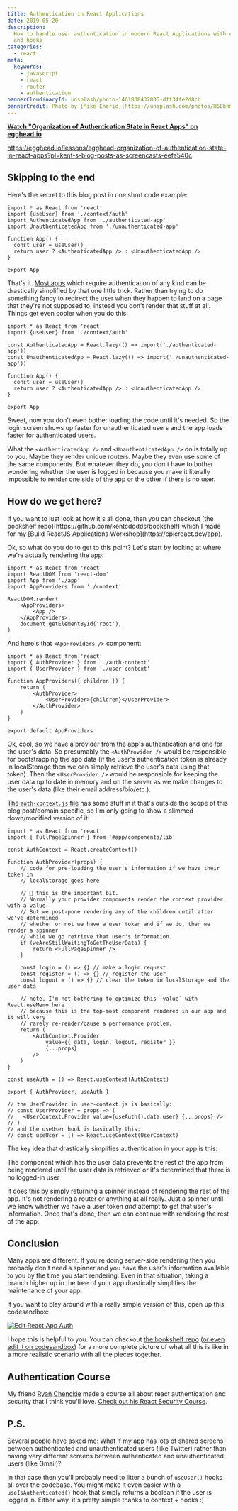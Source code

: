 ```yaml
---
title: Authentication in React Applications
date: 2019-05-20
description:
  How to handle user authentication in modern React Applications with context
  and hooks
categories:
  - react
meta:
  keywords:
    - javascript
    - react
    - router
    - authentication
bannerCloudinaryId: unsplash/photo-1461838432805-dff34fe2d8cb
bannerCredit: Photo by [Mike Enerio](https://unsplash.com/photos/H58bnmnedTc)
---
```


**[Watch "Organization of Authentication State in React Apps" on egghead.io](https://egghead.io/lessons/egghead-organization-of-authentication-state-in-react-apps?pl=kent-s-blog-posts-as-screencasts-eefa540c)**

https://egghead.io/lessons/egghead-organization-of-authentication-state-in-react-apps?pl=kent-s-blog-posts-as-screencasts-eefa540c

## Skipping to the end

Here's the secret to this blog post in one short code example:

```tsx
import * as React from 'react'
import {useUser} from './context/auth'
import AuthenticatedApp from './authenticated-app'
import UnauthenticatedApp from './unauthenticated-app'

function App() {
  const user = useUser()
  return user ? <AuthenticatedApp /> : <UnauthenticatedApp />
}

export App
```

That's it.
[Most apps](https://twitter.com/kentcdodds/status/1131184429169168387) which
require authentication of any kind can be drastically simplified by that one
little trick. Rather than trying to do something fancy to redirect the user when
they happen to land on a page that they're not supposed to, instead you don't
render that stuff at all. Things get even cooler when you do this:

```tsx
import * as React from 'react'
import {useUser} from './context/auth'

const AuthenticatedApp = React.lazy(() => import('./authenticated-app'))
const UnauthenticatedApp = React.lazy(() => import('./unauthenticated-app'))

function App() {
  const user = useUser()
  return user ? <AuthenticatedApp /> : <UnauthenticatedApp />
}

export App
```

Sweet, now you don't even bother loading the code until it's needed. So the
login screen shows up faster for unauthenticated users and the app loads faster
for authenticated users.

What the `<AuthenticatedApp />` and `<UnauthenticatedApp />` do is totally up to
you. Maybe they render unique routers. Maybe they even use some of the same
components. But whatever they do, you don't have to bother wondering whether the
user is logged in because you make it literally impossible to render one side of
the app or the other if there is no user.

## How do we get here?

<callout-info class="aside">
	If you want to just look at how it's all done, then you can checkout [the
	bookshelf repo](https://github.com/kentcdodds/bookshelf) which I made for my
	[Build ReactJS Applications Workshop](https://epicreact.dev/app).
</callout-info>

Ok, so what do you do to get to this point? Let's start by looking at where
we're actually rendering the app:

```tsx
import * as React from 'react'
import ReactDOM from 'react-dom'
import App from './app'
import AppProviders from './context'

ReactDOM.render(
	<AppProviders>
		<App />
	</AppProviders>,
	document.getElementById('root'),
)
```

And here's that `<AppProviders />` component:

```tsx
import * as React from 'react'
import { AuthProvider } from './auth-context'
import { UserProvider } from './user-context'

function AppProviders({ children }) {
	return (
		<AuthProvider>
			<UserProvider>{children}</UserProvider>
		</AuthProvider>
	)
}

export default AppProviders
```

Ok, cool, so we have a provider from the app's authentication and one for the
user's data. So presumably the `<AuthProvider />` would be responsible for
bootstrapping the app data (if the user's authentication token is already in
localStorage then we can simply retrieve the user's data using that token). Then
the `<UserProvider />` would be responsible for keeping the user data up to date
in memory and on the server as we make changes to the user's data (like their
email address/bio/etc.).

[The `auth-context.js` file](https://github.com/kentcdodds/bookshelf/blob/69bde2c117660bd988ffbc60f387165d2f852c62/src/context/auth-context.js)
has some stuff in it that's outside the scope of this blog post/domain specific,
so I'm only going to show a slimmed down/modified version of it:

```tsx
import * as React from 'react'
import { FullPageSpinner } from '#app/components/lib'

const AuthContext = React.createContext()

function AuthProvider(props) {
	// code for pre-loading the user's information if we have their token in
	// localStorage goes here

	// 🚨 this is the important bit.
	// Normally your provider components render the context provider with a value.
	// But we post-pone rendering any of the children until after we've determined
	// whether or not we have a user token and if we do, then we render a spinner
	// while we go retrieve that user's information.
	if (weAreStillWaitingToGetTheUserData) {
		return <FullPageSpinner />
	}

	const login = () => {} // make a login request
	const register = () => {} // register the user
	const logout = () => {} // clear the token in localStorage and the user data

	// note, I'm not bothering to optimize this `value` with React.useMemo here
	// because this is the top-most component rendered in our app and it will very
	// rarely re-render/cause a performance problem.
	return (
		<AuthContext.Provider
			value={{ data, login, logout, register }}
			{...props}
		/>
	)
}

const useAuth = () => React.useContext(AuthContext)

export { AuthProvider, useAuth }

// the UserProvider in user-context.js is basically:
// const UserProvider = props => (
//   <UserContext.Provider value={useAuth().data.user} {...props} />
// )
// and the useUser hook is basically this:
// const useUser = () => React.useContext(UserContext)
```

The key idea that drastically simplifies authentication in your app is this:

<callout-info>
	The component which has the user data prevents the rest of the app from being
	rendered until the user data is retrieved or it's determined that there is no
	logged-in user
</callout-info>

It does this by simply returning a spinner instead of rendering the rest of the
app. It's not rendering a router or anything at all really. Just a spinner until
we know whether we have a user token _and_ attempt to get that user's
information. Once that's done, then we can continue with rendering the rest of
the app.

## Conclusion

Many apps are different. If you're doing server-side rendering then you probably
don't need a spinner and you have the user's information available to you by the
time you start rendering. Even in that situation, taking a branch higher up in
the tree of your app drastically simplifies the maintenance of your app.

If you want to play around with a really simple version of this, open up this
codesandbox:

[![Edit React App Auth](https://codesandbox.io/static/img/play-codesandbox.svg)](https://codesandbox.io/s/react-app-auth-bc99t?fontsize=14&hidenavigation=1&theme=dark)

I hope this is helpful to you. You can checkout
[the bookshelf repo](https://github.com/kentcdodds/bookshelf)
([or even edit it on codesandbox](https://codesandbox.io/s/github/kentcdodds/bookshelf))
for a more complete picture of what all this is like in a more realistic
scenario with all the pieces together.

## Authentication Course

My friend [Ryan Chenckie](https://twitter.com/ryanchenkie) made a course all
about react authentication and security that I think you'll love.
[Check out his React Security Course](https://kcd.im/react-security).

## P.S.

Several people have asked me: What if my app has lots of shared screens between
authenticated and unauthenticated users (like Twitter) rather than having very
different screens between authenticated and unauthenticated users (like Gmail)?

In that case then you'll probably need to litter a bunch of `useUser()` hooks
all over the codebase. You might make it even easier with a
`useIsAuthenticated()` hook that simply returns a boolean if the user is logged
in. Either way, it's pretty simple thanks to context + hooks :)
